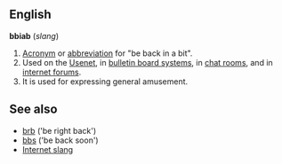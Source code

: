 ==English==

'''bbiab''' (''slang'')

#[[Acronym]] or [[abbreviation]] for "be back in a bit".  
#Used on the [[Usenet]], in [[bulletin board system]]s, in [[chat room]]s, and in [[internet forum]]s.  
#It is used for expressing general amusement.

== See also ==
*[[brb]] ('be right back')
*[[bbs]] ('be back soon')
*[[Internet slang]]